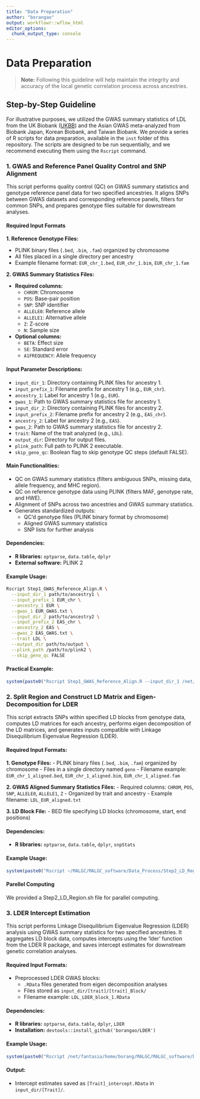 ```yaml
---
title: "Data Preparation"
author: "borangao"
output: workflowr::wflow_html
editor_options:
  chunk_output_type: console
---
```


# Data Preparation 

> **Note:** Following this guideline will help maintain the integrity and accuracy of the local genetic correlation process across ancestries.

## Step-by-Step Guideline

For illustrative purposes, we utilized the GWAS summary statistics of LDL from the UK Biobank ([UKBB](https://www.nealelab.is/uk-biobank)) and the Asian GWAS meta-analyzed from Biobank Japan, Korean Biobank, and Taiwan Biobank. We provide a series of R scripts for data preparation, available in the `inst` folder of this repository. The scripts are designed to be run sequentially, and we recommend executing them using the `Rscript` command.

### 1. GWAS and Reference Panel Quality Control and SNP Alignment

This script performs quality control (QC) on GWAS summary statistics and genotype reference panel data for two specified ancestries. It aligns SNPs between GWAS datasets and corresponding reference panels, filters for common SNPs, and prepares genotype files suitable for downstream analyses.

#### Required Input Formats

**1. Reference Genotype Files:**

- PLINK binary files (`.bed`, `.bim`, `.fam`) organized by chromosome
- All files placed in a single directory per ancestry
- Example filename format: `EUR_chr_1.bed`, `EUR_chr_1.bim`, `EUR_chr_1.fam`

**2. GWAS Summary Statistics Files:**

- **Required columns:**
  - `CHROM`: Chromosome
  - `POS`: Base-pair position
  - `SNP`: SNP identifier
  - `ALLELE0`: Reference allele
  - `ALLELE1`: Alternative allele
  - `Z`: Z-score
  - `N`: Sample size

- **Optional columns:**
  - `BETA`: Effect size
  - `SE`: Standard error
  - `A1FREQUENCY`: Allele frequency

#### Input Parameter Descriptions:

- `input_dir_1`: Directory containing PLINK files for ancestry 1.
- `input_prefix_1`: Filename prefix for ancestry 1 (e.g., `EUR_chr`).
- `ancestry_1`: Label for ancestry 1 (e.g., `EUR`).
- `gwas_1`: Path to GWAS summary statistics file for ancestry 1.
- `input_dir_2`: Directory containing PLINK files for ancestry 2.
- `input_prefix_2`: Filename prefix for ancestry 2 (e.g., `EAS_chr`).
- `ancestry_2`: Label for ancestry 2 (e.g., `EAS`).
- `gwas_2`: Path to GWAS summary statistics file for ancestry 2.
- `trait`: Name of the trait analyzed (e.g., `LDL`).
- `output_dir`: Directory for output files.
- `plink_path`: Full path to PLINK 2 executable.
- `skip_geno_qc`: Boolean flag to skip genotype QC steps (default FALSE).

#### Main Functionalities:

- QC on GWAS summary statistics (filters ambiguous SNPs, missing data, allele frequency, and MHC region).
- QC on reference genotype data using PLINK (filters MAF, genotype rate, and HWE).
- Alignment of SNPs across two ancestries and GWAS summary statistics.
- Generates standardized outputs:
  - QC'd genotype files (PLINK binary format by chromosome)
  - Aligned GWAS summary statistics
  - SNP lists for further analysis

#### Dependencies:

- **R libraries:** `optparse`, `data.table`, `dplyr`
- **External software:** PLINK 2

#### Example Usage:

```bash
Rscript Step1_GWAS_Reference_Align.R \
  --input_dir_1 path/to/ancestry1 \
  --input_prefix_1 EUR_chr \
  --ancestry_1 EUR \
  --gwas_1 EUR_GWAS.txt \
  --input_dir_2 path/to/ancestry2 \
  --input_prefix_2 EAS_chr \
  --ancestry_2 EAS \
  --gwas_2 EAS_GWAS.txt \
  --trait LDL \
  --output_dir path/to/output \
  --plink_path /path/to/plink2 \
  --skip_geno_qc FALSE
```

#### Practical Example:

```r
system(paste0("Rscript Step1_GWAS_Reference_Align.R --input_dir_1 /net/fantasia/home/borang/MALGC/ukb_bbj_ref/EUR/ --input_prefix_1 EUR_chr --ancestry_1 EUR  --gwas_1 /net/fantasia/home/borang/MALGC/real_data/European/UKBB/UKBB_QC/LDL_common.txt --input_dir_2 /net/fantasia/home/borang/MALGC/ukb_bbj_ref/EAS/ --input_prefix_2 EAS_chr --ancestry_2 EAS --gwas_2 /net/fantasia/home/borang/MALGC/real_data/Asian/Meta/LDL_common.txt --trait LDL  --output_dir /net/fantasia/home/borang/MALGC/pipeline_example --plink_path /net/fantasia/home/borang/software/plink2 --skip_geno_qc TRUE"))
```

### 2. Split Region and Construct LD Matrix and Eigen-Decomposition for LDER

This script extracts SNPs within specified LD blocks from genotype data, computes LD matrices for each ancestry, performs eigen decomposition of the LD matrices, and generates inputs compatible with Linkage Disequilibrium Eigenvalue Regression (LDER).

#### Required Input Formats:

**1. Genotype Files:**
- PLINK binary files (`.bed`, `.bim`, `.fam`) organized by chromosome
- Files in a single directory named `geno`
- Filename example: `EUR_chr_1_aligned.bed`, `EUR_chr_1_aligned.bim`, `EUR_chr_1_aligned.fam`

**2. GWAS Aligned Summary Statistics Files:**
- Required columns: `CHROM`, `POS`, `SNP`, `ALLELE0`, `ALLELE1`, `Z`
- Organized by trait and ancestry
- Example filename: `LDL_EUR_aligned.txt`

**3. LD Block File:**
- BED file specifying LD blocks (chromosome, start, end positions)

#### Dependencies:

- **R libraries:** `optparse`, `data.table`, `dplyr`, `snpStats`

#### Example Usage:

```r
system(paste0("Rscript ~/MALGC/MALGC_software/Data_Process/Step2_LD_Region.R --input_dir /net/fantasia/home/borang/MALGC/pipeline_example --output_dir /net/fantasia/home/borang/MALGC/pipeline_example --ancestry_1 EUR --ancestry_2 EAS --trait LDL --block_index 1 --ld_block_file /net/fantasia/home/borang/MALGC/ld_blocks/grch37.eur.eas.loci.bed "))
```

#### Parellel Computing

We provided a Step2_LD_Region.sh file for parallel computing. 

### 3. LDER Intercept Estimation

This script performs Linkage Disequilibrium Eigenvalue Regression (LDER) analysis using GWAS summary statistics for two specified ancestries. It aggregates LD block data, computes intercepts using the 'lder' function from the LDER R package, and saves intercept estimates for downstream genetic correlation analyses.

#### Required Input Formats:

- Preprocessed LDER GWAS blocks:
  - `.RData` files generated from eigen decomposition analyses
  - Files stored as `input_dir/[trait]/[trait]_Block/`
  - Filename example: `LDL_LDER_block_1.RData`

#### Dependencies:

- **R libraries:** `optparse`, `data.table`, `dplyr`, `LDER`
- **Installation:** `devtools::install_github('borangao/LDER')`

#### Example Usage:

```r
system(paste0("Rscript /net/fantasia/home/borang/MALGC/MALGC_software/Data_Process/Step3_LDER.R --input_dir /net/fantasia/home/borang/MALGC/pipeline_example  --ancestry_1 EUR --n_ancestry_1 343621 --ancestry_2 EAS --n_ancestry_2 237613  --trait LDL"))
```

#### Output:

- Intercept estimates saved as `[Trait]_intercept.RData` in `input_dir/[Trait]/`.

